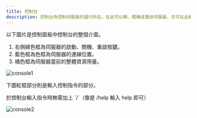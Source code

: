 ```yaml
---
title: 控制台
description: 控制台為控制伺服器的運行所在，在此可以開、關機或重啟伺服器，亦可在此輸入指令或監控當前資源用量。
---
```


以下圖片是控制面板中控制台的整個介面。
1. 右側綠色框為伺服器的啟動、關機、重啟按鍵。
2. 藍色框為色框為伺服器的連線位置。
3. 橘色框為伺服器當前的整體資源用量。

![console1](/images/panel/server/console/console1.png)


下圖紅框部分則是輸入控制指令的部分。

<Callout title="注意" type="info">
    於控制台輸入指令時無需加上 `/`（像是 /help 輸入 help 即可）
</Callout>

![console2](/images/panel/server/console/console2.png)